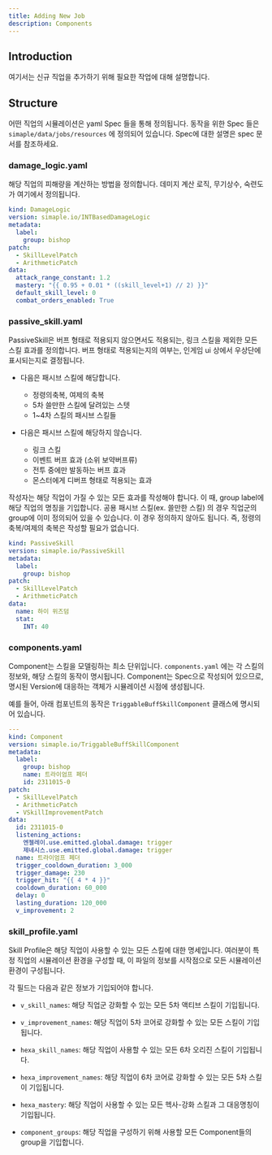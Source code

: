 ```yaml
---
title: Adding New Job
description: Components
---
```



## Introduction

여기서는 신규 직업을 추가하기 위해 필요한 작업에 대해 설명합니다.


## Structure

어떤 직업의 시뮬레이션은 yaml Spec 들을 통해 정의됩니다. 동작을 위한 Spec 들은
`simaple/data/jobs/resources` 에 정의되어 있습니다.
Spec에 대한 설명은 spec 문서를 참조하세요.


### damage_logic.yaml

해당 직업의 피해량을 계산하는 방법을 정의합니다. 데미지 계산 로직, 무기상수, 숙련도가 여기에서 정의됩니다.

```yaml
kind: DamageLogic
version: simaple.io/INTBasedDamageLogic
metadata:
  label:
    group: bishop
patch:
  - SkillLevelPatch
  - ArithmeticPatch
data:
  attack_range_constant: 1.2
  mastery: "{{ 0.95 + 0.01 * ((skill_level+1) // 2) }}"
  default_skill_level: 0
  combat_orders_enabled: True
```


### passive_skill.yaml

PassiveSkill은 버프 형태로 적용되지 않으면서도 적용되는, 링크 스킬을 제외한 모든 스킬 효과를 정의합니다.
버프 형태로 적용되는지의 여부는, 인게임 ui 상에서 우상단에 표시되는지로 결정됩니다.

- 다음은 패시브 스킬에 해당합니다.
  - 정령의축복, 여제의 축복
  - 5차 쓸만한 스킬에 달려있는 스텟
  - 1~4차 스킬의 패시브 스킬들

- 다음은 패시브 스킬에 해당하지 않습니다.
  - 링크 스킬
  - 이벤트 버프 효과 (소위 보약버프류)
  - 전투 중에만 발동하는 버프 효과
  - 몬스터에게 디버프 형태로 적용되는 효과

작성자는 해당 직업이 가질 수 있는 모든 효과를 작성해야 합니다. 이 때, group label에 해당 직업의 명칭을 기입합니다.
공용 패시브 스킬(ex. 쓸만한 스킬) 의 경우 직업군의 group에 이미 정의되어 있을 수 있습니다. 이 경우 정의하지 않아도 됩니다. 즉, 정령의 축복/여제의 축복은 작성할 필요가 없습니다.

```yaml
kind: PassiveSkill
version: simaple.io/PassiveSkill
metadata:
  label:
    group: bishop
patch:
  - SkillLevelPatch
  - ArithmeticPatch
data:
  name: 하이 위즈덤
  stat:
    INT: 40
```

### components.yaml

Component는 스킬을 모델링하는 최소 단위입니다. `components.yaml` 에는 각 스킬의 정보와, 해당 스킬의 동작이 명시됩니다.
Component는 Spec으로 작성되어 있으므로, 명시된 Version에 대응하는 객체가 시뮬레이션 시점에 생성됩니다.

예를 들어, 아래 컴포넌트의 동작은 `TriggableBuffSkillComponent` 클래스에 명시되어 있습니다.

```yaml
---
kind: Component
version: simaple.io/TriggableBuffSkillComponent
metadata:
  label:
    group: bishop
    name: 트라이엄프 페더
    id: 2311015-0
patch:
  - SkillLevelPatch
  - ArithmeticPatch
  - VSkillImprovementPatch
data:
  id: 2311015-0
  listening_actions:
    엔젤레이.use.emitted.global.damage: trigger
    제네시스.use.emitted.global.damage: trigger
  name: 트라이엄프 페더
  trigger_cooldown_duration: 3_000
  trigger_damage: 230
  trigger_hit: "{{ 4 * 4 }}"
  cooldown_duration: 60_000
  delay: 0
  lasting_duration: 120_000
  v_improvement: 2
```


### skill_profile.yaml

Skill Profile은 해당 직업이 사용할 수 있는 모든 스킬에 대한 명세입니다. 여러분이 특정 직업의 시뮬레이션 환경을 구성할 때,
이 파일의 정보를 시작점으로 모든 시뮬레이션 환경이 구성됩니다.

각 필드는 다음과 같은 정보가 기입되어야 합니다.
- `v_skill_names`: 해당 직업군 강화할 수 있는 모든 5차 액티브 스킬이 기입됩니다.
- `v_improvement_names`: 해당 직업이 5차 코어로 강화할 수 있는 모든 스킬이 기입됩니다.
- `hexa_skill_names`: 해당 직업이 사용할 수 있는 모든 6차 오리진 스킬이 기입됩니다.
- `hexa_improvement_names`: 해당 직업이 6차 코어로 강화할 수 있는 모든 5차 스킬이 기입됩니다.
- `hexa_mastery`: 해당 직업이 사용할 수 있는 모든 헥사-강화 스킬과 그 대응명칭이 기입됩니다.

- `component_groups`: 해당 직업을 구성하기 위해 사용할 모든 Component들의 group을 기입합니다.
